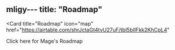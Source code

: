 mligy---
title: "Roadmap"
---

<Card
  title="Roadmap"
  icon="map"
  href="https://airtable.com/shrJctaGt4tvU27uF/tbl5bIlFkk2KhCpL4"
>
  Click here for Mage's Roadmap
</Card>

